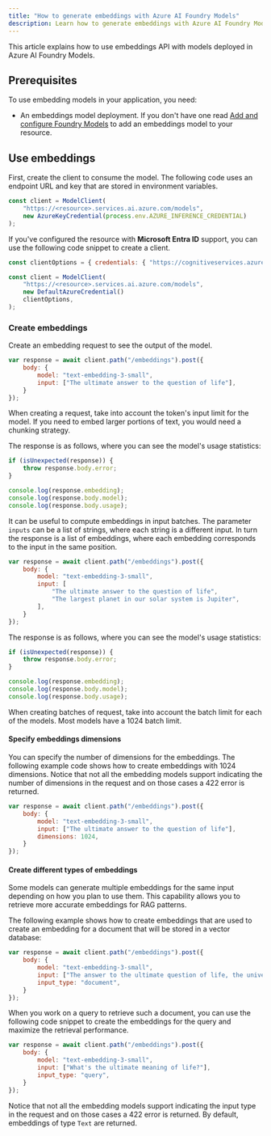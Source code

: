```yaml
---
title: "How to generate embeddings with Azure AI Foundry Models"
description: Learn how to generate embeddings with Azure AI Foundry Models
---
```



<FeaturePreview />

This article explains how to use embeddings API with models deployed in Azure AI Foundry Models.

## Prerequisites

To use embedding models in your application, you need:


<HowToPrerequisites />


<HowToPrerequisitesJavascript />

* An embeddings model deployment. If you don't have one read [Add and configure Foundry Models](../../how-to/create-model-deployments) to add an embeddings model to your resource.

## Use embeddings

First, create the client to consume the model. The following code uses an endpoint URL and key that are stored in environment variables.

```javascript
const client = ModelClient(
    "https://<resource>.services.ai.azure.com/models", 
    new AzureKeyCredential(process.env.AZURE_INFERENCE_CREDENTIAL)
);
```

If you've configured the resource with **Microsoft Entra ID** support, you can use the following code snippet to create a client.

```javascript
const clientOptions = { credentials: { "https://cognitiveservices.azure.com" } };

const client = ModelClient(
    "https://<resource>.services.ai.azure.com/models", 
    new DefaultAzureCredential()
    clientOptions,
);
```

### Create embeddings

Create an embedding request to see the output of the model.

```javascript
var response = await client.path("/embeddings").post({
    body: {
        model: "text-embedding-3-small",
        input: ["The ultimate answer to the question of life"],
    }
});
```

<Tip>
When creating a request, take into account the token's input limit for the model. If you need to embed larger portions of text, you would need a chunking strategy.
</Tip>

The response is as follows, where you can see the model's usage statistics:


```javascript
if (isUnexpected(response)) {
    throw response.body.error;
}

console.log(response.embedding);
console.log(response.body.model);
console.log(response.body.usage);
```

It can be useful to compute embeddings in input batches. The parameter `inputs` can be a list of strings, where each string is a different input. In turn the response is a list of embeddings, where each embedding corresponds to the input in the same position.


```javascript
var response = await client.path("/embeddings").post({
    body: {
        model: "text-embedding-3-small",
        input: [
            "The ultimate answer to the question of life", 
            "The largest planet in our solar system is Jupiter",
        ],
    }
});
```

The response is as follows, where you can see the model's usage statistics:


```javascript
if (isUnexpected(response)) {
    throw response.body.error;
}

console.log(response.embedding);
console.log(response.body.model);
console.log(response.body.usage);
```

<Tip>
When creating batches of request, take into account the batch limit for each of the models. Most models have a 1024 batch limit.
</Tip>

#### Specify embeddings dimensions

You can specify the number of dimensions for the embeddings. The following example code shows how to create embeddings with 1024 dimensions. Notice that not all the embedding models support indicating the number of dimensions in the request and on those cases a 422 error is returned.


```javascript
var response = await client.path("/embeddings").post({
    body: {
        model: "text-embedding-3-small",
        input: ["The ultimate answer to the question of life"],
        dimensions: 1024,
    }
});
```

#### Create different types of embeddings

Some models can generate multiple embeddings for the same input depending on how you plan to use them. This capability allows you to retrieve more accurate embeddings for RAG patterns. 

The following example shows how to create embeddings that are used to create an embedding for a document that will be stored in a vector database:


```javascript
var response = await client.path("/embeddings").post({
    body: {
        model: "text-embedding-3-small",
        input: ["The answer to the ultimate question of life, the universe, and everything is 42"],
        input_type: "document",
    }
});
```

When you work on a query to retrieve such a document, you can use the following code snippet to create the embeddings for the query and maximize the retrieval performance.


```javascript
var response = await client.path("/embeddings").post({
    body: {
        model: "text-embedding-3-small",
        input: ["What's the ultimate meaning of life?"],
        input_type: "query",
    }
});
```

Notice that not all the embedding models support indicating the input type in the request and on those cases a 422 error is returned. By default, embeddings of type `Text` are returned.
